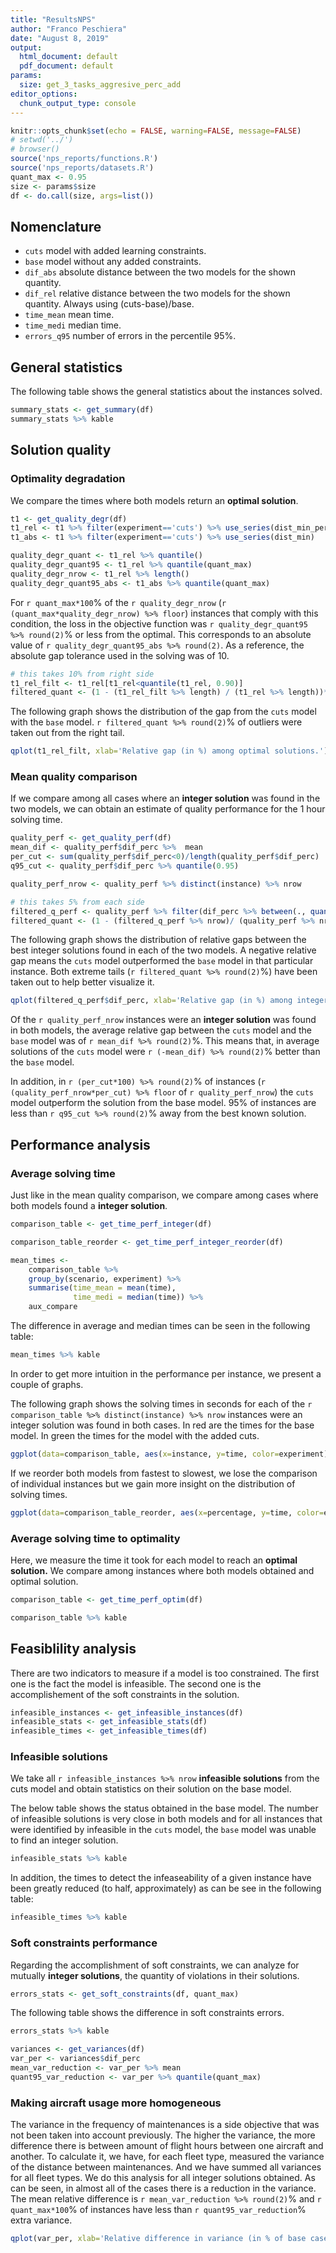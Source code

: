 ```yaml
---
title: "ResultsNPS"
author: "Franco Peschiera"
date: "August 8, 2019"
output:
  html_document: default
  pdf_document: default
params:
  size: get_3_tasks_aggresive_perc_add
editor_options:
  chunk_output_type: console
---
```


```r
knitr::opts_chunk$set(echo = FALSE, warning=FALSE, message=FALSE)
# setwd('../')
# browser()
source('nps_reports/functions.R')
source('nps_reports/datasets.R')
quant_max <- 0.95
size <- params$size
df <- do.call(size, args=list())

```

## Nomenclature

* `cuts` model with added learning constraints.
* `base` model without any added constraints.
* `dif_abs` absolute distance between the two models for the shown quantity.
* `dif_rel` relative distance between the two models for the shown quantity. Always using (cuts-base)/base.
* `time_mean` mean time.
* `time_medi` median time.
* `errors_q95` number of errors in the percentile 95%.

## General statistics

The following table shows the general statistics about the instances solved.

```r

summary_stats <- get_summary(df)
summary_stats %>% kable

```

## Solution quality

### Optimality degradation

We compare the times where both models return an **optimal solution**.

```r

t1 <- get_quality_degr(df)
t1_rel <- t1 %>% filter(experiment=='cuts') %>% use_series(dist_min_perc)
t1_abs <- t1 %>% filter(experiment=='cuts') %>% use_series(dist_min)

quality_degr_quant <- t1_rel %>% quantile()
quality_degr_quant95 <- t1_rel %>% quantile(quant_max)
quality_degr_nrow <- t1_rel %>% length()
quality_degr_quant95_abs <- t1_abs %>% quantile(quant_max)

```

For `r quant_max*100`\% of the `r quality_degr_nrow` (`r (quant_max*quality_degr_nrow) %>% floor`) instances that comply with this condition, the loss in the objective function was `r quality_degr_quant95 %>% round(2)`\% or less from the optimal. This corresponds to an absolute value of `r quality_degr_quant95_abs %>% round(2)`. As a reference, the absolute gap tolerance used in the solving was of 10.

```r
# this takes 10% from right side
t1_rel_filt <- t1_rel[t1_rel<quantile(t1_rel, 0.90)]
filtered_quant <- (1 - (t1_rel_filt %>% length) / (t1_rel %>% length))*100
```


The following graph shows the distribution of the gap from the `cuts` model with the `base` model. `r filtered_quant %>% round(2)`\% of outliers were taken out from the right tail.

```r
qplot(t1_rel_filt, xlab='Relative gap (in %) among optimal solutions.')
```

### Mean quality comparison

If we compare among all cases where an **integer solution** was found in the two models, we can obtain an estimate of quality performance for the 1 hour solving time.

```r

quality_perf <- get_quality_perf(df)
mean_dif <- quality_perf$dif_perc %>%  mean
per_cut <- sum(quality_perf$dif_perc<0)/length(quality_perf$dif_perc)
q95_cut <- quality_perf$dif_perc %>% quantile(0.95)

quality_perf_nrow <- quality_perf %>% distinct(instance) %>% nrow

```

```r

# this takes 5% from each side
filtered_q_perf <- quality_perf %>% filter(dif_perc %>% between(., quantile(., c(0.05)), quantile(., c(0.95))))
filtered_quant <- (1 - (filtered_q_perf %>% nrow)/ (quality_perf %>% nrow))*100
```
The following graph shows the distribution of relative gaps between the best integer solutions found in each of the two models. A negative relative gap means the `cuts` model outperformed the `base` model in that particular instance. Both extreme tails (`r filtered_quant %>% round(2)`\%) have been taken out to help better visualize it.

```r
qplot(filtered_q_perf$dif_perc, xlab='Relative gap (in %) among integer solutions.')
```


Of the `r quality_perf_nrow` instances were an **integer solution** was found in both models, the average relative gap between the `cuts` model and the `base` model was of `r mean_dif %>% round(2)`\%. This means that, in average solutions of the `cuts` model were `r (-mean_dif) %>% round(2)`\% better than the `base` model.

In addition, in `r (per_cut*100) %>% round(2)`\% of instances (`r (quality_perf_nrow*per_cut) %>% floor` of `r quality_perf_nrow`) the `cuts` model outperform the solution from the base model. 95\% of instances are less than `r q95_cut %>% round(2)`\% away from the best known solution.

## Performance analysis

### Average solving time

Just like in the mean quality comparison, we compare among cases where both models found a **integer solution**.

```r

comparison_table <- get_time_perf_integer(df)

comparison_table_reorder <- get_time_perf_integer_reorder(df)

mean_times <- 
    comparison_table %>% 
    group_by(scenario, experiment) %>% 
    summarise(time_mean = mean(time), 
              time_medi = median(time)) %>% 
    aux_compare

```

The difference in average and median times can be seen in the following table:

```r
mean_times %>% kable
```

In order to get more intuition in the performance per instance, we present a couple of graphs.

The following graph shows the solving times in seconds for each of the `r comparison_table %>% distinct(instance) %>% nrow` instances were an integer solution was found in both cases. In red are the times for the base model. In green the times for the model with the added cuts.

```r
ggplot(data=comparison_table, aes(x=instance, y=time, color=experiment)) + theme_minimal() + geom_point(size=0.5)+ theme(text = element_text(size=20))
```

If we reorder both models from fastest to slowest, we lose the comparison of individual instances but we gain more insight on the distribution of solving times.

```r
ggplot(data=comparison_table_reorder, aes(x=percentage, y=time, color=experiment)) + theme_minimal() + geom_point(size=0.5) + ggplot2::xlab('instance percentage') + theme(text = element_text(size=20))
```

### Average solving time to optimality

Here, we measure the time it took for each model to reach an **optimal solution.** We compare among instances where both models obtained and optimal solution.

```r

comparison_table <- get_time_perf_optim(df)

```

```r
comparison_table %>% kable
```

## Feasiblility analysis

There are two indicators to measure if a model is too constrained. The first one is the fact the model is infeasible. The second one is the accomplishement of the soft constraints in the solution.

```r
infeasible_instances <- get_infeasible_instances(df)
infeasible_stats <- get_infeasible_stats(df)
infeasible_times <- get_infeasible_times(df)
```

### Infeasible solutions

We take all `r infeasible_instances %>% nrow` **infeasible solutions** from the cuts model and obtain statistics on their solution on the base model.

The below table shows the status obtained in the base model. The number of infeasible solutions is very close in both models and for all instances that were identified by infeasible in the `cuts` model, the `base` model was unable to find an integer solution.

```r
infeasible_stats %>% kable
```

In addition, the times to detect the infeaseability of a given instance have been greatly reduced (to half, approximately) as can be see in the following table:

```r
infeasible_times %>% kable
```


### Soft constraints performance

Regarding the accomplishment of soft constraints, we can analyze for mutually **integer solutions**, the quantity of violations in their solutions.

```r
errors_stats <- get_soft_constraints(df, quant_max)

```

The following table shows the difference in soft constraints errors.

```r
errors_stats %>% kable
```

```r
variances <- get_variances(df)
var_per <- variances$dif_perc
mean_var_reduction <- var_per %>% mean
quant95_var_reduction <- var_per %>% quantile(quant_max)
```

### Making aircraft usage more homogeneous

The variance in the frequency of maintenances is a side objective that was not been taken into account previously. The higher the variance, the more difference there is between amount of flight hours between one aircraft and another.
To calculate it, we have, for each fleet type, measured the variance of the distance between maintenances. And we have summed all variances for all fleet types. We do this analysis for all integer solutions obtained.
As can be seen, in almost all of the cases there is a reduction in the variance. The mean relative difference is `r mean_var_reduction %>% round(2)`\%  and `r quant_max*100`\% of instances have less than `r quant95_var_reduction`\% extra variance.

```r

qplot(var_per, xlab='Relative difference in variance (in % of base case) among integer solutions.')
```
